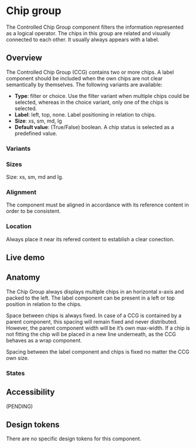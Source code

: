


<Meta title="Components/ChipGroup" />

# Chip group

The Controlled Chip Group component filters the information represented as a logical operator. The chips in this group are related and visually connected to each other. It usually always appears with a label.

## Overview

The Controlled Chip Group (CCG) contains two or more chips. A label component should be included when the own chips are not clear semantically by themselves.
The following variants are available: 

- **Type**: filter or choice. Use the filter variant when multiple chips could be selected, whereas in the choice variant, only one of the chips is selected.
- **Label**: left, top, none. Label positioning in relation to chips.
- **Size**: xs, sm, md, lg
- **Default value**: (True/False) boolean. A chip status is selected as a predefined value.

### Variants

<Figure>
  <Figma
    aspectRatio="21x9"
    url="https://www.figma.com/file/4f9wa0fKYIwMue6yo6nrJL/GDS---Web-Previews?page-id=18566%3A46223&node-id=19324-7259&node-type=frame&viewport=-1122%2C107%2C0.89&t=iIqHnXvvFqstI07N-1&scaling=min-zoom&content-scaling=fixed"/>
</Figure>

### Sizes

Size: xs, sm, md and lg.

### Alignment

The component must be aligned in accordance with its reference content in order to be consistent.

### Location

Always place it near its refered content to establish a clear conection.  

<Figure>
  <Figma
    aspectRatio="4x3"
    url="https://www.figma.com/file/4f9wa0fKYIwMue6yo6nrJL/GDS---Web-Previews?page-id=18566%3A46223&node-id=19347-22469&node-type=frame&viewport=206%2C-360%2C0.48&t=1SqsjLDW688fSVxX-1&scaling=min-zoom&content-scaling=fixed"
  />
</Figure>
<Figure>
  <Figma
    aspectRatio="4x3"
    url="https://www.figma.com/file/4f9wa0fKYIwMue6yo6nrJL/GDS---Web-Previews?page-id=18566%3A46223&node-id=19347-22515&node-type=frame&viewport=234%2C-565%2C0.48&t=2ToWdibEDyosJNDf-1&scaling=min-zoom&content-scaling=fixed"
  />
</Figure>

## Live demo

<LiveDemo
  story={Stories.Example}
  urlHtml="https://devoinc.github.io/genesys-styles"
  urlReact="https://devoinc.github.io/genesys-ui/?path=/docs/components-core-button-buttongroup--docs"
/>

## Anatomy

The Chip Group always displays multiple chips in an horizontal x-axis and packed to the left. The label component can be present in a left or top position in relation to the chips.

Space between chips is always fixed. In case of a CCG is contained by a parent component, this spacing will remain fixed and never distributed. However, the parent component width will be it’s own max-width. If a chip is not fitting the chip will be placed in a new line underneath, as the CCG behaves as a wrap component.

Spacing between the label component and chips is fixed no matter the CCG own size.

<Figure>
  <Figma
    aspectRatio="16x9"
    url="https://www.figma.com/proto/4f9wa0fKYIwMue6yo6nrJL/GDS---Web-Previews?page-id=18566%3A46223&node-id=19324-7259&node-type=frame&viewport=-1122%2C107%2C0.89&t=kOsK69DwdmeWfgDh-1&scaling=min-zoom&content-scaling=fixed"/>
</Figure>

### States
<Figure>
  <Figma
    aspectRatio="16x9"
    url="https://www.figma.com/file/4f9wa0fKYIwMue6yo6nrJL/GDS---Web-Previews?page-id=18566%3A46223&node-id=18944-6360&node-type=frame&viewport=234%2C-565%2C0.48&t=2ToWdibEDyosJNDf-1&scaling=min-zoom&content-scaling=fixed"
  />
</Figure>

## Accessibility

(PENDING)

## Design tokens

There are no specific design tokens for this component.
